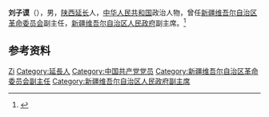 '''刘子谟'''（{{bd|1911年||2004年|}}），男，[[陕西|陕西]][[延长县|延长]]人，[[中华人民共和国|中华人民共和国]]政治人物，曾任[[新疆维吾尔自治区革命委员会|新疆维吾尔自治区革命委员会]]副主任，[[新疆维吾尔自治区人民政府|新疆维吾尔自治区人民政府]]副主席。<ref>{{Cite book|title=新疆百科知识辞典|author=蒲开夫, 朱一凡, 李行力主编|publisher=陕西人民出版社|year=2006|isbn=|location=西安|pages=}}</ref>

== 参考资料 ==
{{reflist}}

{{中国人物小作品}}

{{Authority control}}
{{DEFAULTSORT:Liu刘}}
[[Category:刘姓|Zi]]
[[Category:延長人|Category:延長人]]
[[Category:中国共产党党员|Category:中国共产党党员]]
[[Category:新疆维吾尔自治区革命委员会副主任|Category:新疆维吾尔自治区革命委员会副主任]]
[[Category:新疆维吾尔自治区人民政府副主席|Category:新疆维吾尔自治区人民政府副主席]]